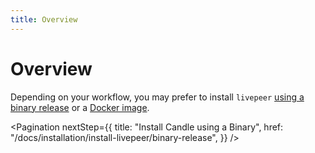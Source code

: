 ```yaml
---
title: Overview
---
```


# Overview

Depending on your workflow, you may prefer to install `livepeer`
[using a binary release](/docs/installation/install-livepeer/binary-release) or
a [Docker image](/docs/installation/install-livepeer/docker).

<Pagination
  nextStep={{
    title: "Install Candle using a Binary",
    href: "/docs/installation/install-livepeer/binary-release",
  }}
/>
